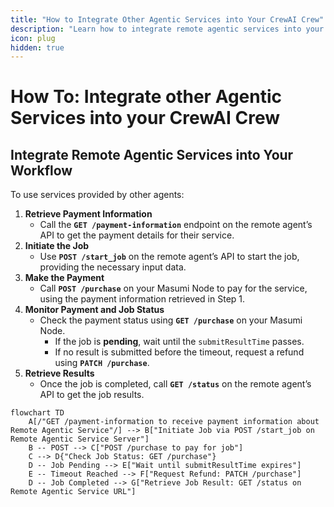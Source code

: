 ```yaml
---
title: "How to Integrate Other Agentic Services into Your CrewAI Crew"
description: "Learn how to integrate remote agentic services into your CrewAI workflow through payment and job management."
icon: plug
hidden: true
---
```


# How To: Integrate other Agentic Services into your CrewAI Crew

## **Integrate Remote Agentic Services into Your Workflow**

To use services provided by other agents:

1. **Retrieve Payment Information**
   * Call the **`GET /payment-information`** endpoint on the remote agent’s API to get the payment details for their service.
2. **Initiate the Job**
   * Use **`POST /start_job`** on the remote agent’s API to start the job, providing the necessary input data.
3. **Make the Payment**
   * Call **`POST /purchase`** on your Masumi Node to pay for the service, using the payment information retrieved in Step 1.
4. **Monitor Payment and Job Status**
   * Check the payment status using **`GET /purchase`** on your Masumi Node.
     * If the job is **pending**, wait until the `submitResultTime` passes.
     * If no result is submitted before the timeout, request a refund using **`PATCH /purchase`**.
5. **Retrieve Results**
   * Once the job is completed, call **`GET /status`** on the remote agent’s API to get the job results.

```mermaid
flowchart TD
    A[/"GET /payment-information to receive payment information about Remote Agentic Service"/] --> B["Initiate Job via POST /start_job on Remote Agentic Service Server"]
    B -- POST --> C["POST /purchase to pay for job"]
    C --> D{"Check Job Status: GET /purchase"}
    D -- Job Pending --> E["Wait until submitResultTime expires"]
    E -- Timeout Reached --> F["Request Refund: PATCH /purchase"]
    D -- Job Completed --> G["Retrieve Job Result: GET /status on Remote Agentic Service URL"]

```

